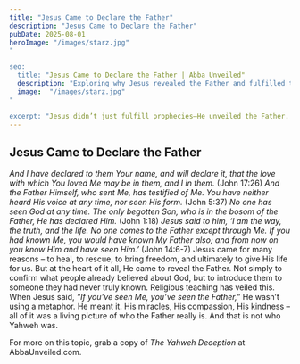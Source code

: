 ```yaml
---
title: "Jesus Came to Declare the Father"
description: "Jesus Came to Declare the Father"
pubDate: 2025-08-01
heroImage: "/images/starz.jpg"
"

seo:
  title: "Jesus Came to Declare the Father | Abba Unveiled"
  description: "Exploring why Jesus revealed the Father and fulfilled the law and the prophets."
  image:  "/images/starz.jpg"
"

excerpt: "Jesus didn’t just fulfill prophecies—He unveiled the Father. Here’s why that distinction matters."
---
```


## Jesus Came to Declare the Father

*And I have declared to them Your name, and will declare it, that the love with which You loved Me may be in them, and I in them.* (John 17:26)
*And the Father Himself, who sent Me, has testified of Me. You have neither heard His voice at any time, nor seen His form.* (John 5:37)
*No one has seen God at any time. The only begotten Son, who is in the bosom of the Father, He has declared Him.* (John 1:18)
*Jesus said to him, ‘I am the way, the truth, and the life. No one comes to the Father except through Me. If you had known Me, you would have known My Father also; and from now on you know Him and have seen Him.’* (John 14:6-7) 
Jesus came for many reasons – to heal, to rescue, to bring freedom, and ultimately to give His life for us. But at the heart of it all, He came to reveal the Father. Not simply to confirm what people already believed about God, but to introduce them to someone they had never truly known. Religious teaching has veiled this.
When Jesus said, *“If you’ve seen Me, you’ve seen the Father,”* He wasn’t using a metaphor. He meant it. His miracles, His compassion, His kindness – all of it was a living picture of who the Father really is. And that is not who Yahweh was. 

For more on this topic, grab a copy of *The Yahweh Deception* at AbbaUnveiled.com.